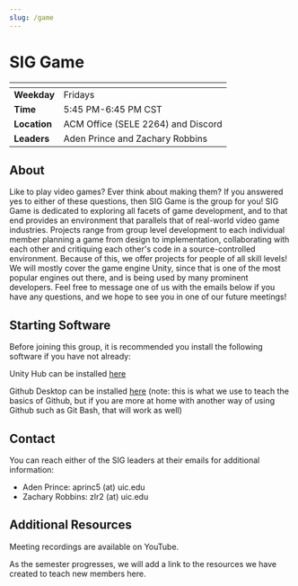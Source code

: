 ```yaml
---
slug: /game
---
```



# SIG Game

| <!-- -->     | <!-- -->                                                      |
| ------------ | ------------------------------------------------------------- |
| **Weekday**  | Fridays                                                       |
| **Time**     | 5:45 PM-6:45 PM CST                                           |
| **Location** | ACM Office (SELE 2264) and <DiscordLink>Discord</DiscordLink> |
| **Leaders**  | Aden Prince and Zachary Robbins                               |

## About

Like to play video games? Ever think about making them? If you answered yes to either of these questions, then SIG Game is the group for you! SIG Game is dedicated to exploring all facets of game development, and to that end provides an environment that parallels that of real-world video game industries. Projects range from group level development to each individual member planning a game from design to implementation, collaborating with each other and critiquing each other's code in a source-controlled environment. Because of this, we offer projects for people of all skill levels! We will mostly cover the game engine Unity, since that is one of the most popular engines out there, and is being used by many prominent developers. Feel free to message one of us with the emails below if you have any questions, and we hope to see you in one of our future meetings!

## Starting Software

Before joining this group, it is recommended you install the following software if you have not already:

Unity Hub can be installed [here](https://unity3d.com/get-unity/download)

Github Desktop can be installed [here](https://unity3d.com/get-unity/download) (note: this is what we use to teach the basics of Github, but if you are more at home with another way of using Github such as Git Bash, that will work as well)

## Contact

You can reach either of the SIG leaders at their emails for additional information:

- Aden Prince: aprinc5 (at) uic.edu
- Zachary Robbins: zlr2 (at) uic.edu

## Additional Resources

Meeting recordings are available on <YouTubeLink>YouTube</YouTubeLink>.

As the semester progresses, we will add a link to the resources we have created to teach new members here.
